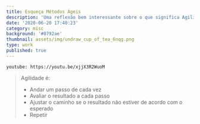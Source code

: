 ```yaml
---
title: Esqueça Métodos Ágeis
description: 'Uma reflexão bem interessante sobre o que significa Agilidade.'
date: '2020-06-20 17:40:23'
category: misc
background: '#0792ae'
thumbnail: assets/img/undraw_cup_of_tea_6nqg.png
type: work
published: true
---
```


`youtube: https://youtu.be/xjjX3R2WuoM`

> Agilidade é:
> 
> - Andar um passo de cada vez
> - Avaliar o resultado a cada passo
> - Ajustar o caminho se o resultado não estiver de acordo com o esperado
> - Repetir